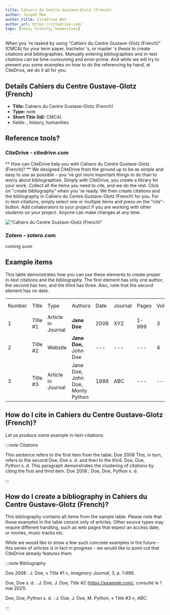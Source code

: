 ```yaml
---
title: Cahiers du Centre Gustave-Glotz (French)
author: Jospeh Moe
author_title: CiteDrive Bot
author_url: https://citedrive.com/
tags: [note, history, humanities]
---
```


When you 're tasked by using "Cahiers du Centre Gustave-Glotz (French)" (CMCA) for your term paper, bachelor 's, or master 's thesis to create citations and bibliographies.
Manually entering bibliographies and in-text citations can be time-consuming and error-prone. And while we will try to present you some examples on how to do the referencing by hand, at CiteDrive, we do it all for you.

## Details  Cahiers du Centre Gustave-Glotz (French)
* **Title:** Cahiers du Centre Gustave-Glotz (French)
* **Type:** note
* **Short Title (Id):** CMCA)
* fields: , history, humanities

## Reference tools?
### CiteDrive - citedrive.com
** How can CiteDrive help you with Cahiers du Centre Gustave-Glotz (French)? **
We designed CiteDrive from the ground up to be as simple and easy to use as possible - you 've got more important things to do than to worry about bibliographies. Simply with CiteDrive, you create a library for your work. Collect all the items you need to cite, and we do the rest. Click on "create bibliography" when you 're ready. We then create citations and the bibliography in Cahiers du Centre Gustave-Glotz (French) for you. For in-text-citations, simply select one or multiple items and press on the "cite"-button. Add collaborators to your project if you are working with other students on your project. Anyone can make changes at any time.


!["Cahiers du Centre Gustave-Glotz (French)"](images/cahiers-du-centre-gustaveglotz-french.svg "Choose Cahiers du Centre Gustave-Glotz (French) in the CiteDrive App")

### Zotero - zotero.com

coming soon

## Example items

This table demonstrates how you can use these elements to create proper in-text citations and the bibliography. The first element has only one author, the second has two, and the third has three. Also, note that the second element has no date.


<table>
  <tr>
   <td>Number
   </td>
   <td>Title
   </td>
   <td>Type
   </td>
   <td>Authors
   </td>
   <td>Date
   </td>
   <td>Journal
   </td>
   <td>Pages
   </td>
   <td>Volume
   </td>
   <td>Issue
   </td>
   <td>Access Date
   </td>
  </tr>
  <tr>
   <td>1
   </td>
   <td>Title #1
   </td>
   <td>Article in Journal
   </td>
   <td><strong>Jane Doe</strong>
   </td>
   <td>2008
   </td>
   <td>XYZ
   </td>
   <td>1-999
   </td>
   <td>3
   </td>
   <td>2
   </td>
   <td>--
   </td>
  </tr>
  <tr>
   <td>
2
   </td>
   <td>Title #2
   </td>
   <td>Website
   </td>
   <td><strong>Jane Doe, </strong>John Doe
   </td>
   <td>---
   </td>
   <td>---
   </td>
   <td>---
   </td>
   <td>4
   </td>
   <td>---
   </td>
   <td>2020-05-01
   </td>
  </tr>
  <tr>
   <td>3
   </td>
   <td>Title #3
   </td>
   <td>Article in Journal
   </td>
   <td>Jane Doe, John Doe, Monty Python
   </td>
   <td>1988
   </td>
   <td>ABC
   </td>
   <td>---
   </td>
   <td>---
   </td>
   <td>16
   </td>
   <td>---
   </td>
  </tr>
</table>



## How do I cite in  Cahiers du Centre Gustave-Glotz (French)?

Let us produce some example in-text-citations:

:::note Citations


This sentence refers to the first item from the table. Doe 2008 This, in turn, refers to the second Doe, Doe s. d.
and then to the third.  Doe, Doe, Python s. d.
This paragraph demonstrates the clustering of citations by citing the first and third item. Doe 2008 ; Doe, Doe, Python s. d.

:::

## How do I create a bibliography in Cahiers du Centre Gustave-Glotz (French)?

This bibliography contains all items from the sample table. Please note that these examples in the table consist only of articles. Other source types may require different handling, such as web pages that expect an access date, or movies, music tracks etc.

While we would like to show a few such concrete examples in the future - this series of articles is in fact in progress - we would like to point out that CiteDrive already features them.

:::note Bibliography

Doe 2008 : J. Doe, « Title #1 », <i>Imaginary Journal</i>, 3, p. 1‑999.

Doe, Doe s. d. : J. Doe, J. Doe, <i>Title #2</i> (https://example.com/,  consulté le 1 mai 2021).

Doe, Doe, Python s. d. : J. Doe, J. Doe, M. Python, « Title #3 », <i>ABC</i>.



:::


        